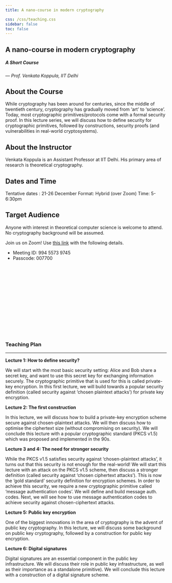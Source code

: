 ```yaml
---
title: A nano-course in modern cryptography

css: /css/teaching.css
sidebar: false
toc: false
---
```


## A nano-course in modern cryptography
##### A Short Course

--- _Prof. Venkata Koppula, IIT Delhi_

:::{.callout-note collapse="false" icon="false"}
# About the Course

While cryptography has been around for centuries, since the middle of twentieth century, cryptography has gradually moved from 'art' to 'science'. Today, most cryptographic primitives/protocols come with a formal security proof. In this lecture series, we will discuss how to define security for cryptographic primitives, followed by constructions, security proofs (and vulnerabilities in real-world cryptosystems). 
:::

:::{.callout-note collapse="false" icon="false"}
# About the Instructor
Venkata Koppula is an Assistant Professor at IIT Delhi. His primary area of research is theoretical cryptography.
:::


:::{.callout-note collapse="false" icon="false"}
# Dates and Time
Tentative dates : 21-26 December
Format: Hybrid (over Zoom)
Time: 5-6:30pm
:::


:::{.callout-note collapse="false" icon="false"}
# Target Audience
Anyone with interest in theoretical computer science is welcome to attend. No cryptography background will be assumed. 
:::

:::{.callout-caution appearance="minimal"}
Join us on Zoom! Use [this link](https://iitgn-ac-in.zoom.us/j/99455739745?pwd=QU9vcWRsbkZMWmdTWFg0RVQxWGp0QT09) with the following details.

- Meeting ID: 994 5573 9745
- Passcode: 007700
:::

<iframe data-tally-src="https://tally.so/embed/3N7GXQ?alignLeft=1&hideTitle=1&transparentBackground=1&dynamicHeight=1" loading="lazy" width="100%" height="214" frameborder="0" marginheight="0" marginwidth="0" title="CRYPTO Course Sign Up"></iframe><script>var d=document,w="https://tally.so/widgets/embed.js",v=function(){"undefined"!=typeof Tally?Tally.loadEmbeds():d.querySelectorAll("iframe[data-tally-src]:not([src])").forEach((function(e){e.src=e.dataset.tallySrc}))};if("undefined"!=typeof Tally)v();else if(d.querySelector('script[src="'+w+'"]')==null){var s=d.createElement("script");s.src=w,s.onload=v,s.onerror=v,d.body.appendChild(s);}</script>

### Teaching Plan

---

**Lecture 1: How to define security?**

We will start with the most basic security setting: Alice and Bob share a secret key, and want to use this secret key for exchanging information securely. The cryptographic primitive that is used for this is called private-key encryption. In this first lecture, we will build towards a popular security definition (called security against 'chosen plaintext attacks') for private key encryption.

**Lecture 2: The first construction**

In this lecture, we will discuss how to build a private-key encryption scheme secure against chosen-plaintext attacks. We will then discuss how to optimise the ciphertext size (without compromising on security). We will conclude this lecture with a popular cryptographic standard (PKCS v1.5) which was proposed and implemented in the 90s.

**Lecture 3 and 4: The need for stronger security**

While the PKCS v1.5 satisfies security against 'chosen-plaintext attacks', it turns out that this security is not enough for the real-world! We will start this lecture with an attack on the PKCS v1.5 scheme, then discuss a stronger definition (called security against 'chosen ciphertext attacks'). This is now the 'gold standard' security definition for encryption schemes. In order to achieve this security, we require a new cryptographic primitive called 'message authentication codes'. We will define and build message auth. codes. Next, we will see how to use message authentication codes to achieve security against chosen-ciphertext attacks.

**Lecture 5: Public key encryption**

One of the biggest innovations in the area of cryptography is the advent of public key cryptography. In this lecture, we will discuss some background on public key cryptography, followed by a construction for public key encryption.

**Lecture 6: Digital signatures**

Digital signatures are an essential component in the public key infrastructure. We will discuss their role in public key infrastructure, as well as their importance as a standalone primitive). We will conclude this lecture with a construction of a digital signature scheme. 

